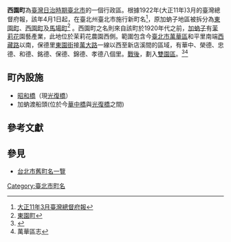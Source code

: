 {{japanese|japanese=西園町|kana=にしぞのちょう|romaji=Nishizonochō}}
'''西園町'''為[[臺灣|臺灣]][[臺灣日治時期|日治時期]][[臺北市_(州轄市)|臺北市]]的一個行政區。根據1922年(大正11年)3月的臺灣總督府報，該年4月1日起，在臺北州臺北市施行新町名<ref>[https://onlinearchives.th.gov.tw/index.php?act=Display/image/530311PCtAs0h#fFV6 大正11年3月臺灣總督府報]</ref>，原加蚋子地區被拆分為[[東園町|東園町]]、[[西園町|西園町]]及[[馬場町|馬場町]]<ref>[[東園町|東園町]]</ref> 。西園町之名則來自該町於1920年代之前，[[加蚋子|加蚋子]]有[[茉莉花|茉莉花]]園藝產業，此地位於茉莉花農園西側。範圍包含今[[臺北市|臺北市]][[萬華區|萬華區]]和平里南端[[西藏路_(臺北市)|西藏路]]以南，保德里[[東園街|東園街]]接[[萬大路_(臺北市)|萬大路]]一線以西至新店溪間的區域，有華中、榮德、忠德、和德、銘德、保德、錦德、孝德八個里。[[臺灣戰後時期|戰後]]，劃入[[雙園區|雙園區]]。<ref name="封域篇">{{cite book |title=《臺北市志》卷一 沿革志 封域篇 |date=1988-06 |publisher=[[臺北市文獻委員會|臺北市文獻委員會]] |pages=109-113}}</ref><ref>萬華區志</ref>

==町內設施==
*[[昭和橋|昭和橋]]（現[[光復橋|光復橋]]）
*加蚋渡船頭(位於今[[華中橋|華中橋]]與[[光復橋|光復橋]]之間)

==參考文獻==
{{reflist}}

==參見==
*[[台北市舊町名一覽|台北市舊町名一覽]]

{{台北市舊町名}}

[[Category:臺北市町名|Category:臺北市町名]]